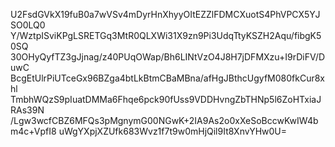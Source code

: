 U2FsdGVkX19fuB0a7wVSv4mDyrHnXhyyOItEZZlFDMCXuotS4PhVPCX5YJSO0LQ0
Y/WztpISviKPgLSRETGq3MtR0QLXWi31X9zn9Pi3UdqTtyKSZH2Aqu/fibgK50SQ
30OHyQyfTZ3gJjnag/z40PUqOWap/Bh6LINtVzO4J8H7jDFMXzu+I9rDiFV/DuwC
BcgEtUlrPiUTceGx96BZga4btLkBtmCBaMBna/afHgJBthcUgyfM080fkCur8xhl
TmbhWQzS9pIuatDMMa6Fhqe6pck90fUss9VDDHvngZbTHNp5l6ZoHTxiaJRAs39N
/Lgw3wcfCBZ6MFQs3pMgnymG00NGwK+2IA9As2o0xXeSoBccwKwIW4bm4c+VpfI8
uWgYXpjXZUfk683Wvz1f7t9w0mHjQil9It8XnvYHw0U=
